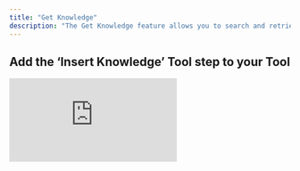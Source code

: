 ```yaml
---
title: "Get Knowledge"
description: "The Get Knowledge feature allows you to search and retrieve information directly from your knowledge table without RAG"
---
```


## Add the ‘Insert Knowledge’ Tool step to your Tool

<div style={{ width:"90%",position:"relative",paddingTop:"75%" }}>
<iframe src="https://app.supademo.com/embed/cmd2oyxum341oc4kj3skjizmf" frameBorder="0" title="Add the Get Knowledge Tool step to your Tool" allow="clipboard-write" webkitallowfullscreen="true" mozallowfullscreen="true" allowfullscreen style={{ position:"absolute",top:0,left:0,width:"100%",height:"100%",border:"3px solid #5E43CE",borderRadius:"10px",objectFit:"cover" }} />

</div>


You can add the ‘Insert Knowledge’ Tool step to your Tool by:

1. Creating a new Tool, then searching for the ‘Insert Knowledge’ Tool step
2. Click ‘Expand’ to see the full Tool step
3. Select the Knowledge table you would like to use
4. Filter condition: “and” vs “or” when matching data to update:
   - Use **_and_** when all specified conditions must match for a row to be deleted.
   - Use **_or_** when any of the conditions can match.
   <Note>
     Filter condition only applies if you include more than one object in the filter
   </Note>
6. Click 'Run step' to test out the Tool

## Advanced settings

### Fields to include

This is the fields (columns)that will be included in the response. By default, all fields are included.

### Number of records to retrieve

This is the number of records to retrieve. By default, **20** records are retrieved.

## Common errors

<Accordion title="Formatting issues">
  This indicates that there is a formatting issue in the "New data to insert" input field. Make sure your object is formatted correctly. `Expected property name or '}' in JSON at...`
</Accordion>

<Accordion title="Incorrect data type">
  This means the data being inserted into the knowledge table is not a JSON. `Invalid JSON`
</Accordion>

## Formatting Examples

### Example 1: Retrieve all large dogs

```json
[
  {
    "size": "large"
  }
]
```

### Example 2: Retrieve all large French Bulldogs

```json
[
  {
    "breed": "French Bulldog",
    "size": "large"
  },
]
```

### Example 3: Retrieve all large dogs OR small poodles
```json
[
  {
    "size": "large",
    "breed": "French Bulldog"
  },
  {
    "size": "small",
    "breed": "poodle"
  }
]
```


<Note>
  Ensure to separate each object with a comma if inserting multiple rows.
</Note>

## Frequently asked questions (FAQs)

<AccordionGroup>
    <Accordion title="What is the difference between get knowledge and advanced knowledge search?">
        Get knowledge allows you to search and retrieve information directly from your knowledge table without RAG.
    </Accordion>
    <Accordion title="What format should I use for the filter?">
        The filter should be a JSON array of objects. Each object should have the field name and the value you want to filter by.
    </Accordion>
    <Accordion title="What's the difference between using 'AND' and 'OR'?">
        - Use **AND** when _all_ filter conditions must be true for a row to be retrieved.
        - Use **OR** when _any_ one of the conditions can match.

        <Note>
          This only applies when you include more than one object in the filter array. 
        </Note>
    </Accordion>
</AccordionGroup>
